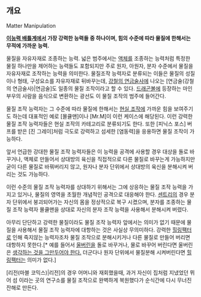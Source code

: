 == 개요 ==
Matter Manipulation

'''[[이능력 배틀]]계에서 가장 강력한 능력들 중 하나이며,  힘의 수준에 따라 물질에 한해서는 무적에 가까운 능력.'''

물질을 자유자재로 조종하는 능력. 넓은 범주에서는 [[액체]]를 조종하는 능력처럼 특정한 물질 하나만을 제어하는 능력들도 포함되지만 주로 원자, 아원자, 분자 수준에서 물질을 자유자재로 조작하는 능력을 의미한다. 물질조작 능력자로 분류되는 이들은  물질의 성질이나 형태, 구성요소를 자유자재로 뒤바꾸는데, [[강철의 연금술사]]에 나오는 [연금술(강철의 연금술사)|연금술]도 일종의 물질 조작이라고 할 수 있다. [[드래곤볼]]에 등장하는 마인부우의 사람을 음식으로 변환하는 광선도 이 물질 조작의 범주에 들어간다.

물질 조작 능력자는 그 수준에 따라 물질에 한해서는 [[현실 조작]]에 가까운 힘을 보여주기도 하는데 대표적인 예로 [몰큘맨]이나 [Mr.M]이 이런 케이스에 해당된다. 이런 강력한 물질 조작 능력자들은 현실 조작의 카테고리로 분류되기도 한다. 또한 [피닉스 포스] 버프를 받은 [진 그레이]처럼 극도로 강력하고 섬세한 [염동력]을 응용하면 물질 조작이 가능하다. 

앞서 언급한 강대한 물질 조작 능력자들은 이 능력을 공격에 사용할 경우 대상을 돌로 바꾸거나, 액체로 만들어서 상대방의 육신을 직접적으로 다른 물질로 바꾸는게 가능하지만 굳이 다른 물질로 바꿔버리지 않고, 원자나 분자 단위에서 상대방의 육신을 분해시켜 버리는 것도 가능하다. 

이런 수준의 물질 조작 능력자를 상대하기 위해서는 그에 상응하는 물질 조작 능력을 가지고 있거나, 물질의 영역을 초월한 개념적인 공격으로 대응해야 한다. [[센트리]]의 경우 분자 단위에서 붕괴되어가는 자신의 몸을 정상적으로 복구 시켰으며, 분자를 조종하는 물질 조작 능력자 몰큘맨을 상대로 자신의 분자 조작 능력을 사용해서 분해시켜 버렸다.

아무리 단단하고 강력한 물질이라도 물질 조작 능력자 앞에서는 의미가 없기 때문에 물질을 사용해서 물질 조작 능력자에 대항하는 것은 사실상 무의미하다. 강력한 [[초재생능력|힐링팩터]]로 인해 죽지않는 능력자조차 물질 조작으로 분해시키거나 다른 물질로 만들어 버리면 대항하지 못한다.[* 예를 들어서 [[울버린(마블 코믹스)|울버린]]을 돌로 바꾸거나, 물로 바꾸어 버린다면 울버린은 [[생각하는 것을 그만두었다|생각하는 것을 그만두어야 한다.]] 더군다나 원자 단위에서 물질분해 시켜버린다면 [[초재생능력|힐링팩터]]는 의미가 없다.]

[리전(마블 코믹스)|리전]의 경우 어머니와 재회했을때, 과거 자신이 집처럼 지냈었던 뮈어 섬 이라는 곳의 연구소를 물질 조작으로 완벽하게 복원했다가 순식간에 다시 무너진 잔해로 만든다.
